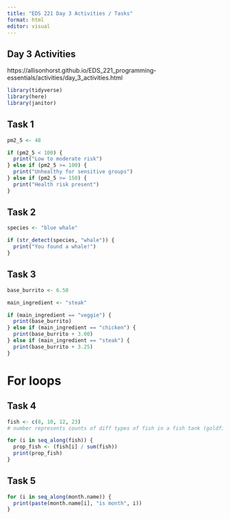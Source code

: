 ```yaml
---
title: "EDS 221 Day 3 Activities / Tasks"
format: html
editor: visual
---
```


## Day 3 Activities

https://allisonhorst.github.io/EDS_221_programming-essentials/activities/day_3_activities.html

```r
library(tidyverse)
library(here)
library(janitor)
```

## Task 1

```r
pm2_5 <- 48

if (pm2_5 < 100) {
  print("Low to moderate risk")
} else if (pm2_5 >= 100) {
  print("Unhealthy for sensitive groups")
} else if (pm2_5 >= 150) {
  print("Health risk present")
}
```

## Task 2

```r
species <- "blue whale"

if (str_detect(species, "whale")) {
  print("You found a whale!")
}
```

## Task 3

```r
base_burrito <- 6.50

main_ingredient <- "steak"

if (main_ingredient == "veggie") {
  print(base_burrito)
} else if (main_ingredient == "chicken") {
  print(base_burrito + 3.00)
} else if (main_ingredient == "steak") {
  print(base_burrito + 3.25)
}
```

# For loops

## Task 4

```r
fish <- c(8, 10, 12, 23)
# number represents counts of diff types of fish in a fish tank (goldfish, tetras, guppies, mollies)

for (i in seq_along(fish)) {
  prop_fish <- (fish[i] / sum(fish))
  print(prop_fish)
}
```

## Task 5

```r
for (i in seq_along(month.name)) {
  print(paste(month.name[i], "is month", i))
}

```

# 
